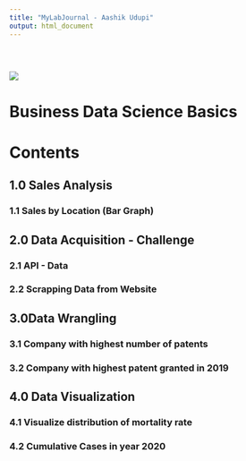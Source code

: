 ```yaml
---
title: "MyLabJournal - Aashik Udupi"
output: html_document
---
```


<div style="padding-top: 30px;"></div>

![](images/logo.png)

# **Business Data Science Basics**

# Contents

## 1.0 Sales Analysis
### 1.1 Sales by Location (Bar Graph)

## 2.0 Data Acquisition - Challenge
### 2.1 API - Data 
### 2.2 Scrapping Data from Website

## 3.0Data Wrangling
### 3.1 Company with highest number of patents
### 3.2 Company with highest patent granted in 2019

## 4.0 Data Visualization
### 4.1 Visualize distribution of mortality rate
### 4.2 Cumulative Cases in year 2020
